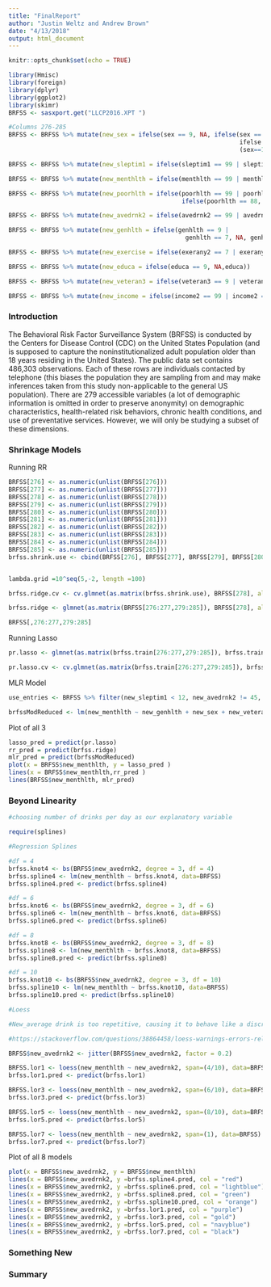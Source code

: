 ```yaml
---
title: "FinalReport"
author: "Justin Weltz and Andrew Brown"
date: "4/13/2018"
output: html_document
---
```


```r
knitr::opts_chunk$set(echo = TRUE)

library(Hmisc)
library(foreign)
library(dplyr)
library(ggplot2)
library(skimr)
BRFSS <- sasxport.get("LLCP2016.XPT ")

#Columns 276-285
BRFSS <- BRFSS %>% mutate(new_sex = ifelse(sex == 9, NA, ifelse(sex == 2, 1, 
                                                                ifelse 
                                                                (sex==1,0, sex))))

BRFSS <- BRFSS %>% mutate(new_sleptim1 = ifelse(sleptim1 == 99 | sleptim1 == 77, NA, sleptim1))

BRFSS <- BRFSS %>% mutate(new_menthlth = ifelse(menthlth == 99 | menthlth == 77, NA,                                      ifelse(menthlth == 88, 0, menthlth)))

BRFSS <- BRFSS %>% mutate(new_poorhlth = ifelse(poorhlth == 99 | poorhlth == 77, NA, 
                                                ifelse(poorhlth == 88, 0, poorhlth)))

BRFSS <- BRFSS %>% mutate(new_avedrnk2 = ifelse(avedrnk2 == 99 | avedrnk2 == 77, NA,avedrnk2))

BRFSS <- BRFSS %>% mutate(new_genhlth = ifelse(genhlth == 9 | 
                                                 genhlth == 7, NA, genhlth))

BRFSS <- BRFSS %>% mutate(new_exercise = ifelse(exerany2 == 7 | exerany2 == 9, NA,exerany2))

BRFSS <- BRFSS %>% mutate(new_educa = ifelse(educa == 9, NA,educa))

BRFSS <- BRFSS %>% mutate(new_veteran3 = ifelse(veteran3 == 9 | veteran3 == 7, NA,ifelse(veteran3 == 2, 1, ifelse(veteran3 ==1, 0, veteran3))))

BRFSS <- BRFSS %>% mutate(new_income = ifelse(income2 == 99 | income2 == 77, NA, income2))

```

### Introduction

The Behavioral Risk Factor Surveillance System (BRFSS) is conducted by the Centers for Disease Control (CDC) on the United States Population (and is supposed to capture the noninstitutionalized adult population older than 18 years residing in the United States). The public data set contains 486,303 observations. Each of these rows are individuals contacted by telephone (this biases the population they are sampling from and may make inferences taken from this study non-applicable to the general US population). There are 279 accessible variables (a lot of demographic information is omitted in order to preserve anonymity) on demographic characteristics, health-related risk behaviors, chronic health conditions, and use of preventative services. However, we will only be studying a subset of these dimensions.

### Shrinkage Models

Running RR
```r
BRFSS[276] <- as.numeric(unlist(BRFSS[276]))
BRFSS[277] <- as.numeric(unlist(BRFSS[277]))
BRFSS[278] <- as.numeric(unlist(BRFSS[278]))
BRFSS[279] <- as.numeric(unlist(BRFSS[279]))
BRFSS[280] <- as.numeric(unlist(BRFSS[280]))
BRFSS[281] <- as.numeric(unlist(BRFSS[281]))
BRFSS[282] <- as.numeric(unlist(BRFSS[282]))
BRFSS[283] <- as.numeric(unlist(BRFSS[283]))
BRFSS[284] <- as.numeric(unlist(BRFSS[284]))
BRFSS[285] <- as.numeric(unlist(BRFSS[285]))
brfss.shrink.use <- cbind(BRFSS[276], BRFSS[277], BRFSS[279], BRFSS[280], BRFSS[281], BRFSS[282], BRFSS[283], BRFSS[284], BRFSS[285])


lambda.grid =10^seq(5,-2, length =100)

brfss.ridge.cv <- cv.glmnet(as.matrix(brfss.shrink.use), BRFSS[278], alpha=0, lambda = lambda.grid, standardize=TRUE)

brfss.ridge <- glmnet(as.matrix(BRFSS[276:277,279:285]), BRFSS[278], alpha=0, lambda = lambda.grid, standardize=TRUE)

BRFSS[,276:277,279:285]
```

Running Lasso
```r
pr.lasso <- glmnet(as.matrix(brfss.train[276:277,279:285]), brfss.train[278], alpha=1, lambda = lambda.grid, standardize=TRUE)

pr.lasso.cv <- cv.glmnet(as.matrix(brfss.train[276:277,279:285]), brfss.train[278], alpha=1, lambda = lambda.grid, standardize=TRUE)
```

MLR Model
```r
use_entries <- BRFSS %>% filter(new_sleptim1 < 12, new_avedrnk2 != 45, new_avedrnk2 != 70, new_avedrnk2 != 73, new_avedrnk2 != 75, new_avedrnk2 != 76)

brfssModReduced <- lm(new_menthlth ~ new_genhlth + new_sex + new_veteran3 + new_sleptim1 + new_avedrnk2 + new_sex*new_avedrnk2 + new_sex*new_veteran3 + new_veteran3*new_avedrnk2, data = use_entries)
```

Plot of all 3
```r
lasso_pred = predict(pr.lasso)
rr_pred = predict(brfss.ridge)
mlr_pred = predict(brfssModReduced)
plot(x = BRFSS$new_menthlth, y = lasso_pred )
lines(x = BRFSS$new_menthlth,rr_pred )
lines(BRFSS$new_menthlth, mlr_pred)

```





### Beyond Linearity

```r
#choosing number of drinks per day as our explanatory variable

require(splines)

#Regression Splines

#df = 4
brfss.knot4 <- bs(BRFSS$new_avedrnk2, degree = 3, df = 4)
brfss.spline4 <- lm(new_menthlth ~ brfss.knot4, data=BRFSS)
brfss.spline4.pred <- predict(brfss.spline4)

#df = 6
brfss.knot6 <- bs(BRFSS$new_avedrnk2, degree = 3, df = 6)
brfss.spline6 <- lm(new_menthlth ~ brfss.knot6, data=BRFSS)
brfss.spline6.pred <- predict(brfss.spline6)

#df = 8
brfss.knot8 <- bs(BRFSS$new_avedrnk2, degree = 3, df = 8)
brfss.spline8 <- lm(new_menthlth ~ brfss.knot8, data=BRFSS)
brfss.spline8.pred <- predict(brfss.spline8)

#df = 10
brfss.knot10 <- bs(BRFSS$new_avedrnk2, degree = 3, df = 10)
brfss.spline10 <- lm(new_menthlth ~ brfss.knot10, data=BRFSS)
brfss.spline10.pred <- predict(brfss.spline10)

#Loess

#New_average drink is too repetitive, causing it to behave like a discrete or factor variable instead of a continuous one. We could increase the span in order to compensate for this obstacle, however it is recommended that we jitter the values instead.

#https://stackoverflow.com/questions/38864458/loess-warnings-errors-related-to-span-in-r

BRFSS$new_avedrnk2 <- jitter(BRFSS$new_avedrnk2, factor = 0.2)

BRFSS.lor1 <- loess(new_menthlth ~ new_avedrnk2, span=(4/10), data=BRFSS)
brfss.lor1.pred <- predict(brfss.lor1)

BRFSS.lor3 <- loess(new_menthlth ~ new_avedrnk2, span=(6/10), data=BRFSS)
brfss.lor3.pred <- predict(brfss.lor3)

BRFSS.lor5 <- loess(new_menthlth ~ new_avedrnk2, span=(8/10), data=BRFSS)
brfss.lor5.pred <- predict(brfss.lor5)

BRFSS.lor7 <- loess(new_menthlth ~ new_avedrnk2, span=(1), data=BRFSS)
brfss.lor7.pred <- predict(brfss.lor7)

```

Plot of all 8 models
```r
plot(x = BRFSS$new_avedrnk2, y = BRFSS$new_menthlth)
lines(x = BRFSS$new_avedrnk2, y =brfss.spline4.pred, col = "red")
lines(x = BRFSS$new_avedrnk2, y =brfss.spline6.pred, col = "lightblue")
lines(x = BRFSS$new_avedrnk2, y =brfss.spline8.pred, col = "green")
lines(x = BRFSS$new_avedrnk2, y =brfss.spline10.pred, col = "orange")
lines(x = BRFSS$new_avedrnk2, y =brfss.lor1.pred, col = "purple")
lines(x = BRFSS$new_avedrnk2, y =brfss.lor3.pred, col = "gold")
lines(x = BRFSS$new_avedrnk2, y =brfss.lor5.pred, col = "navyblue")
lines(x = BRFSS$new_avedrnk2, y =brfss.lor7.pred, col = "black")
```



### Something New





### Summary





